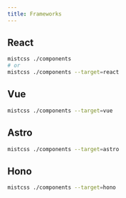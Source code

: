 ```yaml
---
title: Frameworks
---
```


## React

```sh
mistcss ./components
# or
mistcss ./components --target=react
```

## Vue

```sh
mistcss ./components --target=vue
```

## Astro

```sh
mistcss ./components --target=astro
```

## Hono

```sh
mistcss ./components --target=hono
```
